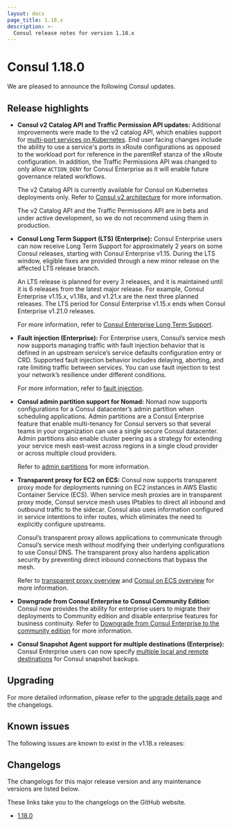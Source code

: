 ```yaml
---
layout: docs
page_title: 1.18.x
description: >-
  Consul release notes for version 1.18.x
---
```


# Consul 1.18.0

We are pleased to announce the following Consul updates.

## Release highlights

- **Consul v2 Catalog API and Traffic Permission API updates:** Additional improvements were made to the v2 catalog API, which enables support for [multi-port services on Kubernetes](/consul/docs/k8s/multiport). End user facing changes include the ability to use a service's ports in xRoute configurations as opposed to the workload port for reference in the parentRef stanza of the xRoute configuration. In addition, the Traffic Permissions API was changed to only allow `ACTION_DENY` for Consul Enterprise as it will enable future governance related workflows.

  The v2 Catalog API is currently available for Consul on Kubernetes deployments only. Refer to [Consul v2 architecture](/consul/docs/architecture/v2) for more information.

  <Note> The v2 Catalog API and the Traffic Permissions API are in beta and under active development, so we do not recommend using them in production. </Note>

- **Consul Long Term Support (LTS) (Enterprise):** Consul Enterprise users can now receive Long Term Support for approximately 2 years on some Consul releases, starting with Consul Enterprise v1.15. During the LTS window, eligible fixes are provided through a new minor release on the affected LTS release branch.

  An LTS release is planned for every 3 releases, and it is maintained until it is 6 releases from the latest major release. For example, Consul Enterprise v1.15.x, v1.18x, and v1.21.x are the next three planned releases. The LTS period for Consul Enterprise v1.15.x ends when Consul Enterprise v1.21.0 releases.

  For more information, refer to [Consul Enterprise Long Term Support](/consul/docs/upgrade/lts).

- **Fault injection (Enterprise):** For Enterprise users, Consul’s service mesh now supports managing traffic with fault injection behavior that is defined in an upstream service’s service defaults configuration entry or CRD. Supported fault injection behavior includes delaying, aborting, and rate limiting traffic between services. You can use fault injection to test your network’s resilience under different conditions.

  For more information, refer to [fault injection](/consul/docs/troubleshoot/fault-injection).

- **Consul admin partition support for Nomad:** Nomad now supports configurations for a Consul datacenter’s admin partition when scheduling applications. Admin partitions are a Consul Enterprise feature that enable multi-tenancy for Consul servers so that several teams in your organization can use a single secure Consul datacenter. Admin partitions also enable cluster peering as a strategy for extending your service mesh east-west across regions in a single cloud provider or across multiple cloud providers.

  Refer to [admin partitions](/consul/docs/multi-tenant/admin-partition) for more information.

- **Transparent proxy for EC2 on ECS:**  Consul now supports transparent proxy mode for deployments running on EC2 instances in AWS Elastic Container Service (ECS). When service mesh proxies are in transparent proxy mode, Consul service mesh uses IPtables to direct all inbound and outbound traffic to the sidecar. Consul also uses information configured in service intentions to infer routes, which eliminates the need to explicitly configure upstreams.

  Consul’s transparent proxy allows applications to communicate through Consul’s service mesh without modifying their underlying configurations to use Consul DNS. The transparent proxy also hardens application security by preventing direct inbound connections that bypass the mesh.

  Refer to [transparent proxy overview](/consul/docs/connect/proxy/transparent-proxy) and [Consul on ECS overview](/consul/docs/ecs) for more information.

- **Downgrade from Consul Enterprise to Consul Community Edition**: Consul now provides the ability for enterprise users to migrate their deployments to Community edition and disable enterprise features for business continuity. Refer to [Downgrade from Consul Enterprise to the community edition](/consul/docs/enterprise/downgrade) for more information.

- **Consul Snapshot Agent support for multiple destinations (Enterprise):** Consul Enterprise users can now specify [multiple local and remote destinations](/consul/commands/snapshot/agent) for Consul snapshot backups.

## Upgrading

For more detailed information, please refer to the [upgrade details page](/consul/docs/upgrading/upgrade-specific) and the changelogs.

## Known issues

The following issues are known to exist in the v1.18.x releases:

## Changelogs

The changelogs for this major release version and any maintenance versions are listed below.

<Note> These links take you to the changelogs on the GitHub website. </Note>

- [1.18.0](https://github.com/hashicorp/consul/releases/tag/v1.18.0)
